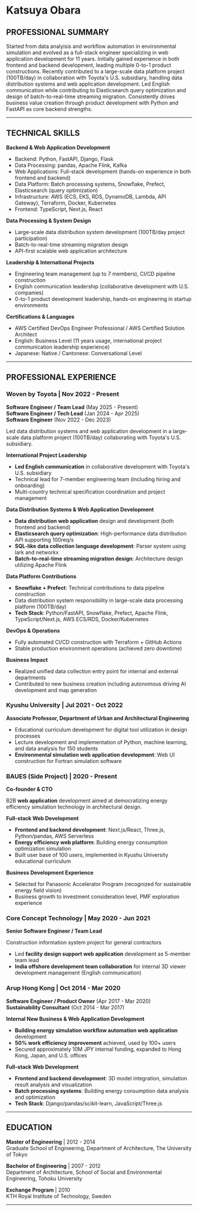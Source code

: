 # **Katsuya Obara**

## **PROFESSIONAL SUMMARY**
Started from data analyisis and workflow automation in environmental simulation and evolved as a full-stack engineer specializing in web application development for 11 years. Initially gained experience in both frontend and backend development, leading multiple 0-to-1 product constructions. Recently contributed to a large-scale data platform project (100TB/day) in collaboration with Toyota's U.S. subsidiary, handling data distribution systems and web application development. Led English communication while contributing to Elasticsearch query optimization and design of batch-to-real-time streaming migration. Consistently drives business value creation through product development with Python and FastAPI as core backend strengths.

---

## **TECHNICAL SKILLS**

**Backend & Web Application Development**
- Backend: Python, FastAPI, Django, Flask
- Data Processing: pandas, Apache Flink, Kafka
- Web Applications: Full-stack development (hands-on experience in both frontend and backend)
- Data Platform: Batch processing systems, Snowflake, Prefect, Elasticsearch (query optimization)
- Infrastructure: AWS (ECS, EKS, RDS, DynamoDB, Lambda, API Gateway), Terraform, Docker, Kubernetes
- Frontend: TypeScript, Next.js, React

**Data Processing & System Design**
- Large-scale data distribution system development (100TB/day project participation)
- Batch-to-real-time streaming migration design
- API-first scalable web application architecture

**Leadership & International Projects**
- Engineering team management (up to 7 members), CI/CD pipeline construction
- English communication leadership (collaborative development with U.S. companies)
- 0-to-1 product development leadership, hands-on engineering in startup environments

**Certifications & Languages**
- AWS Certified DevOps Engineer Professional / AWS Certified Solution Architect
- English: Business Level (11 years usage, international project communication leadership experience)
- Japanese: Native / Cantonese: Conversational Level

---

## **PROFESSIONAL EXPERIENCE**

### **Woven by Toyota** | Nov 2022 - Present
**Software Engineer / Team Lead** (May 2025 - Present)  
**Software Engineer / Tech Lead** (Jan 2024 - Apr 2025)  
**Software Engineer** (Nov 2022 - Dec 2023)

Led data distribution systems and web application development in a large-scale data platform project (100TB/day) collaborating with Toyota's U.S. subsidiary.

**International Project Leadership**
- **Led English communication** in collaborative development with Toyota's U.S. subsidiary
- Technical lead for 7-member engineering team (including hiring and onboarding)
- Multi-country technical specification coordination and project management

**Data Distribution Systems & Web Application Development**
- **Data distribution web application** design and development (both frontend and backend)
- **Elasticsearch query optimization**: High-performance data distribution API supporting 100req/s
- **SQL-like data collection language development**: Parser system using lark and networkx
- **Batch-to-real-time streaming migration design**: Architecture design utilizing Apache Flink

**Data Platform Contributions**
- **Snowflake + Prefect**: Technical contributions to data pipeline construction
- Data distribution system responsibility in large-scale data processing platform (100TB/day)
- **Tech Stack**: Python/FastAPI, Snowflake, Prefect, Apache Flink, TypeScript/Next.js, AWS ECS/RDS, Docker/Kubernetes

**DevOps & Operations**
- Fully automated CI/CD construction with Terraform + GitHub Actions
- Stable production environment operations (achieved zero downtime)

**Business Impact**
- Realized unified data collection entry point for internal and external departments
- Contributed to new business creation including autonomous driving AI development and map generation

### **Kyushu University** | Jul 2021 - Oct 2022
**Associate Professor, Department of Urban and Architectural Engineering**

- Educational curriculum development for digital tool utilization in design processes
- Lecture development and implementation of Python, machine learning, and data analysis for 150 students
- **Environmental simulation web application development**: Web UI construction for Fortran simulation software

### **BAUES (Side Project)** | 2020 - Present
**Co-founder & CTO**

B2B **web application** development aimed at democratizing energy efficiency simulation technology in architectural design.

**Full-stack Web Development**
- **Frontend and backend development**: Next.js/React, Three.js, Python/pandas, AWS Serverless
- **Energy efficiency web platform**: Building energy consumption optimization simulation
- Built user base of 100 users, implemented in Kyushu University educational curriculum

**Business Development Experience**
- Selected for Panasonic Accelerator Program (recognized for sustainable energy field vision)
- Business growth to investment consideration level, PMF exploration experience

### **Core Concept Technology** | May 2020 - Jun 2021
**Senior Software Engineer / Team Lead**

Construction information system project for general contractors
- Led **facility design support web application** development as 5-member team lead
- **India offshore development team collaboration** for internal 3D viewer development management (English communication)

### **Arup Hong Kong** | Oct 2014 - Mar 2020
**Software Engineer / Product Owner** (Apr 2017 - Mar 2020)  
**Sustainability Consultant** (Oct 2014 - Mar 2017)

**Internal New Business & Web Application Development**
- **Building energy simulation workflow automation web application** development
- **50% work efficiency improvement** achieved, used by 100+ users
- Secured approximately 10M JPY internal funding, expanded to Hong Kong, Japan, and U.S. offices

**Full-stack Web Development**
- **Frontend and backend development**: 3D model integration, simulation result analysis and visualization
- **Batch processing systems**: Building energy consumption data analysis and optimization
- **Tech Stack**: Django/pandas/scikit-learn, JavaScript/Three.js

---

## **EDUCATION**

**Master of Engineering** | 2012 - 2014  
Graduate School of Engineering, Department of Architecture, The University of Tokyo

**Bachelor of Engineering** | 2007 - 2012  
Department of Architecture, School of Social and Environmental Engineering, Tohoku University

**Exchange Program** | 2010  
KTH Royal Institute of Technology, Sweden

---